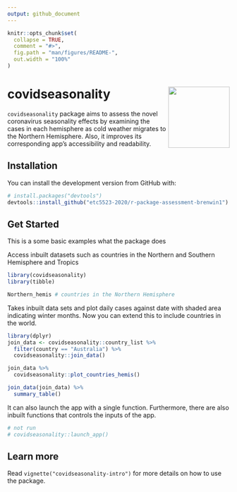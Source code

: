 ```yaml
---
output: github_document
---
```


<!-- README.md is generated from README.Rmd. Please edit that file -->

```r
knitr::opts_chunk$set(
  collapse = TRUE,
  comment = "#>",
  fig.path = "man/figures/README-",
  out.width = "100%"
)
```

# covidseasonality <img src='man/figures/logo.png' align="right" height="139" />

<!-- badges: start -->
<!-- badges: end -->

`covidseasonality` package aims to assess the novel coronavirus seasonality effects by examining the cases in each hemisphere as cold weather migrates to the Northern Hemisphere. Also, it improves its corresponding app's accessibility and readability. 

## Installation

<!-- You can install the released version of covidseasonality from [CRAN](https://CRAN.R-project.org) with: -->

<!-- ``` r -->
<!-- install.packages("covidseasonality") -->
<!-- ``` -->

You can install the development version from GitHub with:

``` r
# install.packages("devtools")
devtools::install_github("etc5523-2020/r-package-assessment-brenwin1")
```
## Get Started

This is a some basic examples what the package does  

Access inbuilt datasets such as countries in the Northern and Southern Hemisphere and Tropics
```r
library(covidseasonality)
library(tibble)

Northern_hemis # countries in the Northern Hemisphere
```

Takes inbuilt data sets and plot daily cases against date with shaded area indicating winter months. Now you can extend this to include countries in the world. 
```r
library(dplyr)
join_data <- covidseasonality::country_list %>% 
  filter(country == "Australia") %>% 
  covidseasonality::join_data()

join_data %>% 
  covidseasonality::plot_countries_hemis()
```

```r
join_data(join_data) %>% 
  summary_table() 
```

It can also launch the app with a single function. Furthermore, there are also inbuilt functions that controls the inputs of the app.
```r
# not run
# covidseasonality::launch_app()
```

## Learn more
Read `vignette("covidseasonality-intro")` for more details on how to use the package.
